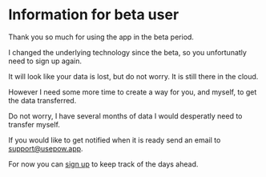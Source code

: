 # Information for beta user

Thank you so much for using the app in the beta period.

I changed the underlying technology since the beta, so you
unfortunatly need to sign up again.

It will look like your data is lost, but do not worry. It is
still there in the cloud.

However I need some more time to create a way for you, and
myself, to get the data transferred.

Do not worry, I have several months of data I would
desperatly need to transfer myself.

If you would like to get notified when it is ready send an
email to [support@usepow.app](mailto://support@usepow.app).

For now you can [sign up](/signup) to keep track of the days
ahead.
